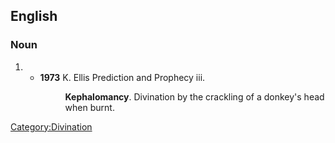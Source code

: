 ==English==

===Noun===
{{en-noun|-}}

# {{alternative spelling of|[[cephalomancy]]}}
#*'''1973''' K. Ellis Prediction and Prophecy iii.
#*:'''Kephalomancy'''. Divination by the crackling of a donkey's head when burnt.

[[Category:Divination]]